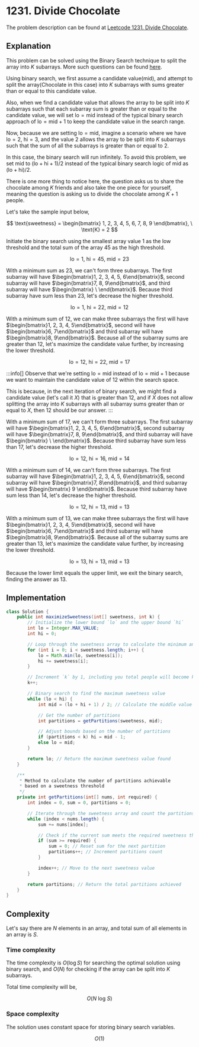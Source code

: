 
# 1231. Divide Chocolate

The problem description can be found at [Leetcode 1231. Divide Chocolate](https://leetcode.com/problems/divide-chocolate/).

## Explanation

This problem can be solved using the Binary Search technique to split the array into $K$ subarrays. More such questions can be found [here](/binary-search/split-array-into-k-subarrays).

Using binary search, we first assume a candidate value($\text{mid}$), and attempt to split the array(Chocolate in this case) into $K$ subarrays with sums greater than or equal to this candidate value.

Also, when we find a candidate value that allows the array to be split into $K$ subarrays such that each subarray sum is greater than or equal to the candidate value, we will set $\text{lo} = \text{mid}$ instead of the typical binary search approach of $\text{lo} = \text{mid} + 1$ to keep the candidate value in the search range.

Now, because we are setting $\text{lo} = \text{mid}$, imagine a scenario where we have $\text{lo} = 2$, $\text{hi} = 3$, and the value $2$ allows the array to be split into $K$ subarrays such that the sum of all the subarrays is greater than or equal to $2$. 

In this case, the binary search will run infinitely. To avoid this problem, we set $\text{mid}$ to $(\text{lo} + \text{hi} + 1) / 2$ instead of the typical binary search logic of $\text{mid}$ as $(\text{lo} + \text{hi}) / 2$.

There is one more thing to notice here, the question asks us to share the chocolate among $K$ friends and also take the one piece for yourself, meaning the question is asking us to divide the chocolate among $K + 1$ people.


Let's take the sample input below,

$$
\text{sweetness} = \begin{bmatrix} 1, 2, 3, 4, 5, 6, 7, 8, 9 \end{bmatrix},  \ \text{K} = 2
$$

Initiate the binary search using the smallest array value $1$ as the low threshold and the total sum of the array $45$ as the high threshold.

$$
\text{lo} = 1, \ \text{hi} = 45, \ \text{mid} = 23
$$

With a minimum sum as $23$, we can't form three subarrays. The first subarray will have $\begin{bmatrix}1, 2, 3, 4, 5, 6\end{bmatrix}$, second subarray will have $\begin{bmatrix}7, 8, 9\end{bmatrix}$, and third subarray will have $\begin{bmatrix} \ \end{bmatrix}$. Because third subarray have sum less than $23$, let's decrease the higher threshold.

$$
\text{lo} = 1, \ \text{hi} = 22, \ \text{mid} = 12
$$

With a minimum sum of $12$, we can make three subarrays the first will have $\begin{bmatrix}1, 2, 3, 4, 5\end{bmatrix}$, second will have $\begin{bmatrix}6, 7\end{bmatrix}$ and third subarray will have $\begin{bmatrix}8, 9\end{bmatrix}$. Because all of the subarray sums are greater than $12$, let's maximize the candidate value further, by increasing the lower threshold.

$$
\text{lo} = 12, \ \text{hi} = 22, \ \text{mid} = 17
$$

:::info[]
Observe that we're setting $\text{lo} = \text{mid}$ instead of $\text{lo} = \text{mid} + 1$ because we want to maintain the candidate value of $12$ within the search space.

This is because, in the next iteration of binary search, we might find a candidate value (let's call it $X$) that is greater than $12$, and if $X$ does not allow splitting the array into $K$ subarrays with all subarray sums greater than or equal to $X$, then $12$ should be our answer.
:::


With a minimum sum of $17$, we can't form three subarrays. The first subarray will have $\begin{bmatrix}1, 2, 3, 4, 5, 6\end{bmatrix}$, second subarray will have $\begin{bmatrix}7, 8, 9\end{bmatrix}$, and third subarray will have $\begin{bmatrix} \ \end{bmatrix}$. Because third subarray have sum less than $17$, let's decrease the higher threshold.

$$
\text{lo} = 12, \ \text{hi} = 16, \ \text{mid} = 14
$$

With a minimum sum of $14$, we can't form three subarrays. The first subarray will have $\begin{bmatrix}1, 2, 3, 4, 5, 6\end{bmatrix}$, second subarray will have $\begin{bmatrix}7, 8\end{bmatrix}$, and third subarray will have $\begin{bmatrix} 9 \end{bmatrix}$. Because third subarray have sum less than $14$, let's decrease the higher threshold.


$$
\text{lo} = 12, \ \text{hi} = 13, \ \text{mid} = 13
$$

With a minimum sum of $13$, we can make three subarrays the first will have $\begin{bmatrix}1, 2, 3, 4, 5\end{bmatrix}$, second will have $\begin{bmatrix}6, 7\end{bmatrix}$ and third subarray will have $\begin{bmatrix}8, 9\end{bmatrix}$. Because all of the subarray sums are greater than $13$, let's maximize the candidate value further, by increasing the lower threshold.


$$
\text{lo} = 13, \ \text{hi} = 13, \ \text{mid} = 13
$$

Because the lower limit equals the upper limit, we exit the binary search, finding the answer as $13$.


## Implementation

<Tabs>
  <TabItem value="Java" label="Java" default>

```java
class Solution {
    public int maximizeSweetness(int[] sweetness, int k) {
        // Initialize the lower bound `lo` and the upper bound `hi`
        int lo = Integer.MAX_VALUE;
        int hi = 0;

        // Loop through the sweetness array to calculate the minimum and maximum sweetness
        for (int i = 0; i < sweetness.length; i++) {
            lo = Math.min(lo, sweetness[i]);
            hi += sweetness[i];
        }

        // Increment `k` by 1, including you total people will become k + 1
        k++;

        // Binary search to find the maximum sweetness value
        while (lo < hi) {
            int mid = (lo + hi + 1) / 2; // Calculate the middle value

            // Get the number of partitions
            int partitions = getPartitions(sweetness, mid); 

            // Adjust bounds based on the number of partitions
            if (partitions < k) hi = mid - 1;
            else lo = mid;
        }

        return lo; // Return the maximum sweetness value found
    }

    /**
     * Method to calculate the number of partitions achievable 
     * based on a sweetness threshold
     */
    private int getPartitions(int[] nums, int required) {
        int index = 0, sum = 0, partitions = 0;

        // Iterate through the sweetness array and count the partitions
        while (index < nums.length) {
            sum += nums[index];

            // Check if the current sum meets the required sweetness threshold
            if (sum >= required) {
                sum = 0; // Reset sum for the next partition
                partitions++; // Increment partitions count
            }

            index++; // Move to the next sweetness value
        }

        return partitions; // Return the total partitions achieved
    }
}
```
</TabItem>
</Tabs>

## Complexity 

Let's say there are $N$ elements in an array, and total sum of all elements in an array is $S$.

### Time complexity 

The time complexity is $O(\log S)$ for searching the optimal solution using binary search, and $O(N)$ for checking if the array can be split into $K$ subarrays. 

Total time complexity will be, 

$$
O(N \ \text{log} \ S)
$$



### Space complexity

The solution uses constant space for storing binary search variables.

$$
O(1)
$$

